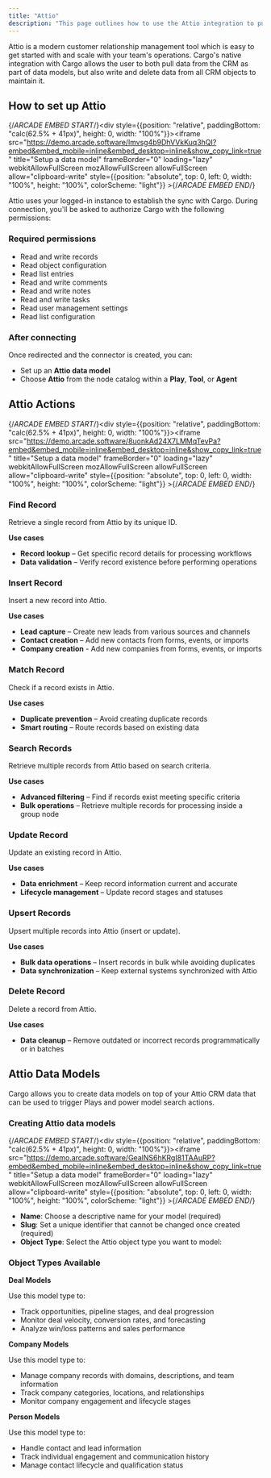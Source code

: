 ```yaml
---
title: "Attio"
description: "This page outlines how to use the Attio integration to pull and manage CRM data in Cargo."
---
```


Attio is a modern customer relationship management tool which is easy to get started with and scale with your team's operations. Cargo's native integration with Cargo allows the user to both pull data from the CRM as part of data models, but also write and delete data from all CRM objects to maintain it.

## How to set up Attio
{/*ARCADE EMBED START*/}<div style={{position: "relative", paddingBottom: "calc(62.5% + 41px)", height: 0, width: "100%"}}><iframe src="https://demo.arcade.software/lmvsg4b9DhVVkKuq3hQI?embed&embed_mobile=inline&embed_desktop=inline&show_copy_link=true" title="Setup a data model" frameBorder="0" loading="lazy" webkitAllowFullScreen mozAllowFullScreen allowFullScreen allow="clipboard-write" style={{position: "absolute", top: 0, left: 0, width: "100%", height: "100%", colorScheme: "light"}} ></iframe></div>{/*ARCADE EMBED END*/}

Attio uses your logged-in instance to establish the sync with Cargo. During connection, you'll be asked to authorize Cargo with the following permissions:

### Required permissions
- Read and write records  
- Read object configuration  
- Read list entries  
- Read and write comments  
- Read and write notes  
- Read and write tasks  
- Read user management settings  
- Read list configuration  

### After connecting
Once redirected and the connector is created, you can:
- Set up an **Attio data model**  
- Choose **Attio** from the node catalog within a **Play**, **Tool**, or **Agent**   

## Attio Actions
{/*ARCADE EMBED START*/}<div style={{position: "relative", paddingBottom: "calc(62.5% + 41px)", height: 0, width: "100%"}}><iframe src="https://demo.arcade.software/8uonkAd24X7LMMqTevPa?embed&embed_mobile=inline&embed_desktop=inline&show_copy_link=true" title="Setup a data model" frameBorder="0" loading="lazy" webkitAllowFullScreen mozAllowFullScreen allowFullScreen allow="clipboard-write" style={{position: "absolute", top: 0, left: 0, width: "100%", height: "100%", colorScheme: "light"}} ></iframe></div>{/*ARCADE EMBED END*/}

### Find Record

Retrieve a single record from Attio by its unique ID.

**Use cases**
* **Record lookup** – Get specific record details for processing workflows
* **Data validation** – Verify record existence before performing operations

### Insert Record

Insert a new record into Attio.

**Use cases**
* **Lead capture** – Create new leads from various sources and channels
* **Contact creation** – Add new contacts from forms, events, or imports
* **Company creation** - Add new companies from forms, events, or imports

### Match Record

Check if a record exists in Attio.

**Use cases**
* **Duplicate prevention** – Avoid creating duplicate records
* **Smart routing** – Route records based on existing data

### Search Records

Retrieve multiple records from Attio based on search criteria.

**Use cases**
* **Advanced filtering** – Find if records exist meeting specific criteria
* **Bulk operations** – Retrieve multiple records for processing inside a group node

### Update Record

Update an existing record in Attio.

**Use cases**
* **Data enrichment** – Keep record information current and accurate
* **Lifecycle management** – Update record stages and statuses

### Upsert Records

Upsert multiple records into Attio (insert or update).

**Use cases**
* **Bulk data operations** – Insert records in bulk while avoiding duplicates
* **Data synchronization** – Keep external systems synchronized with Attio

### Delete Record

Delete a record from Attio.

**Use cases**
* **Data cleanup** – Remove outdated or incorrect records programmatically or in batches


## Attio Data Models

Cargo allows you to create data models on top of your Attio CRM data that can be used to trigger Plays and power model search actions.

### Creating Attio data models
{/*ARCADE EMBED START*/}<div style={{position: "relative", paddingBottom: "calc(62.5% + 41px)", height: 0, width: "100%"}}><iframe src="https://demo.arcade.software/GealNS6hKRgI81TAAuRP?embed&embed_mobile=inline&embed_desktop=inline&show_copy_link=true" title="Setup a data model" frameBorder="0" loading="lazy" webkitAllowFullScreen mozAllowFullScreen allowFullScreen allow="clipboard-write" style={{position: "absolute", top: 0, left: 0, width: "100%", height: "100%", colorScheme: "light"}} ></iframe></div>{/*ARCADE EMBED END*/}
- **Name**: Choose a descriptive name for your model (required)
- **Slug**: Set a unique identifier that cannot be changed once created (required)
- **Object Type**: Select the Attio object type you want to model:
   

### Object Types Available

**Deal Models**

Use this model type to:
- Track opportunities, pipeline stages, and deal progression
- Monitor deal velocity, conversion rates, and forecasting
- Analyze win/loss patterns and sales performance

**Company Models**  

Use this model type to:
- Manage company records with domains, descriptions, and team information
- Track company categories, locations, and relationships
- Monitor company engagement and lifecycle stages

**Person Models**

Use this model type to:
- Handle contact and lead information
- Track individual engagement and communication history
- Manage contact lifecycle and qualification status

